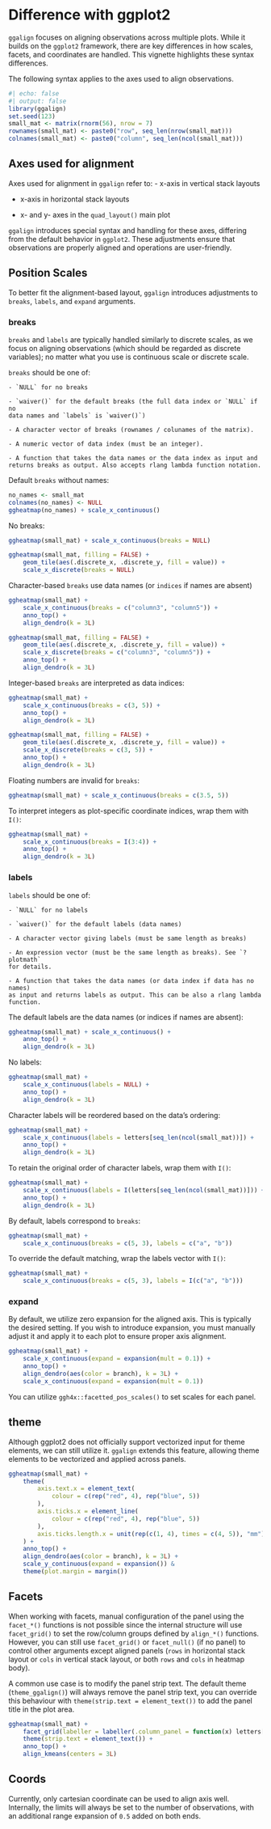 # Difference with ggplot2
`ggalign` focuses on aligning observations across multiple plots. While it
builds on the `ggplot2` framework, there are key differences in how scales,
facets, and coordinates are handled. This vignette highlights these syntax
differences. 

The following syntax applies to the axes used to align observations.

```r
#| echo: false
#| output: false
library(ggalign)
set.seed(123)
small_mat <- matrix(rnorm(56), nrow = 7)
rownames(small_mat) <- paste0("row", seq_len(nrow(small_mat)))
colnames(small_mat) <- paste0("column", seq_len(ncol(small_mat)))
```

## Axes used for alignment
Axes used for alignment in `ggalign` refer to:
- x-axis in vertical stack layouts

- x-axis in horizontal stack layouts

- x- and y- axes in the `quad_layout()` main plot

`ggalign` introduces special syntax and handling for these axes, differing from
the default behavior in `ggplot2`. These adjustments ensure that observations
are properly aligned and operations are user-friendly. 

## Position Scales
To better fit the alignment-based layout, `ggalign` introduces adjustments to
`breaks`, `labels`, and `expand` arguments. 

### breaks
`breaks` and `labels` are typically handled similarly to discrete scales, as we
focus on aligning observations (which should be regarded as discrete variables);
no matter what you use is continuous scale or discrete scale.

`breaks` should be one of:

    - `NULL` for no breaks

    - `waiver()` for the default breaks (the full data index or `NULL` if no
    data names and `labels` is `waiver()`)

    - A character vector of breaks (rownames / colunames of the matrix).

    - A numeric vector of data index (must be an integer).

    - A function that takes the data names or the data index as input and
    returns breaks as output. Also accepts rlang lambda function notation. 

Default `breaks` without names:
```r
no_names <- small_mat
colnames(no_names) <- NULL
ggheatmap(no_names) + scale_x_continuous()
```

No breaks:
```r
ggheatmap(small_mat) + scale_x_continuous(breaks = NULL)
```

```r
ggheatmap(small_mat, filling = FALSE) +
    geom_tile(aes(.discrete_x, .discrete_y, fill = value)) +
    scale_x_discrete(breaks = NULL)
```

Character-based `breaks` use data names (or `indices` if names are absent)
```r
ggheatmap(small_mat) +
    scale_x_continuous(breaks = c("column3", "column5")) +
    anno_top() +
    align_dendro(k = 3L)
```

```r
ggheatmap(small_mat, filling = FALSE) +
    geom_tile(aes(.discrete_x, .discrete_y, fill = value)) +
    scale_x_discrete(breaks = c("column3", "column5")) +
    anno_top() +
    align_dendro(k = 3L)
```

Integer-based `breaks` are interpreted as data indices:
```r
ggheatmap(small_mat) +
    scale_x_continuous(breaks = c(3, 5)) +
    anno_top() +
    align_dendro(k = 3L)
```

```r
ggheatmap(small_mat, filling = FALSE) +
    geom_tile(aes(.discrete_x, .discrete_y, fill = value)) +
    scale_x_discrete(breaks = c(3, 5)) +
    anno_top() +
    align_dendro(k = 3L)
```

Floating numbers are invalid for `breaks`:
```r
ggheatmap(small_mat) + scale_x_continuous(breaks = c(3.5, 5))
```

To interpret integers as plot-specific coordinate indices, wrap them with `I()`:
```r
ggheatmap(small_mat) +
    scale_x_continuous(breaks = I(3:4)) +
    anno_top() +
    align_dendro(k = 3L)
```

### labels
`labels` should be one of:

    - `NULL` for no labels

    - `waiver()` for the default labels (data names)

    - A character vector giving labels (must be same length as breaks)

    - An expression vector (must be the same length as breaks). See `?plotmath`
    for details. 

    - A function that takes the data names (or data index if data has no names)
    as input and returns labels as output. This can be also a rlang lambda
    function.

The default labels are the data names (or indices if names are absent):
```r
ggheatmap(small_mat) + scale_x_continuous() +
    anno_top() +
    align_dendro(k = 3L)
```

No labels:
```r
ggheatmap(small_mat) +
    scale_x_continuous(labels = NULL) +
    anno_top() +
    align_dendro(k = 3L)
```

Character labels will be reordered based on the data's ordering:
```r
ggheatmap(small_mat) +
    scale_x_continuous(labels = letters[seq_len(ncol(small_mat))]) +
    anno_top() +
    align_dendro(k = 3L)
```

To retain the original order of character labels, wrap them with `I()`:
```r
ggheatmap(small_mat) +
    scale_x_continuous(labels = I(letters[seq_len(ncol(small_mat))])) +
    anno_top() +
    align_dendro(k = 3L)
```

By default, labels correspond to `breaks`:
```r
ggheatmap(small_mat) +
    scale_x_continuous(breaks = c(5, 3), labels = c("a", "b"))
```

To override the default matching, wrap the labels vector with `I()`:
```r
ggheatmap(small_mat) +
    scale_x_continuous(breaks = c(5, 3), labels = I(c("a", "b")))
```

### expand
By default, we utilize zero expansion for the aligned axis. This is typically
the desired setting. If you wish to introduce expansion, you must manually
adjust it and apply it to each plot to ensure proper axis alignment.
```r
ggheatmap(small_mat) +
    scale_x_continuous(expand = expansion(mult = 0.1)) +
    anno_top() +
    align_dendro(aes(color = branch), k = 3L) +
    scale_x_continuous(expand = expansion(mult = 0.1))
```

You can utilize `ggh4x::facetted_pos_scales()` to set scales for each panel.

## theme
Although ggplot2 does not officially support vectorized input for theme
elements, we can still utilize it. `ggalign` extends this feature, allowing
theme elements to be vectorized and applied across panels.
```r
ggheatmap(small_mat) +
    theme(
        axis.text.x = element_text(
            colour = c(rep("red", 4), rep("blue", 5))
        ),
        axis.ticks.x = element_line(
            colour = c(rep("red", 4), rep("blue", 5))
        ),
        axis.ticks.length.x = unit(rep(c(1, 4), times = c(4, 5)), "mm")
    ) +
    anno_top() +
    align_dendro(aes(color = branch), k = 3L) +
    scale_y_continuous(expand = expansion()) &
    theme(plot.margin = margin())
```

## Facets
When working with facets, manual configuration of the panel using the
`facet_*()` functions is not possible since the internal structure will use
`facet_grid()` to set the row/column groups defined by `align_*()` functions.
However, you can still use `facet_grid()` or `facet_null()` (if no panel) to
control other arguments except aligned panels (`rows` in horizontal stack layout
or `cols` in vertical stack layout, or both `rows` and `cols` in heatmap body). 

A common use case is to modify the panel strip text. The default theme
(`theme_ggalign()`) will always remove the panel strip text, you can override
this behaviour with `theme(strip.text = element_text())` to add the panel title
in the plot area.
```r
ggheatmap(small_mat) +
    facet_grid(labeller = labeller(.column_panel = function(x) letters[as.integer(x)])) +
    theme(strip.text = element_text()) +
    anno_top() +
    align_kmeans(centers = 3L)
```

## Coords
Currently, only cartesian coordinate can be used to align axis well.
Internally, the limits will always be set to the number of observations, with an
additional range expansion of `0.5` added on both ends. 
